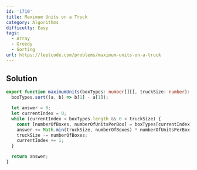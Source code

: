 ```yaml
---
id: '1710'
title: Maximum Units on a Truck
category: Algorithms
difficulty: Easy
tags:
  - Array
  - Greedy
  - Sorting
url: https://leetcode.com/problems/maximum-units-on-a-truck
---
```


## Solution

```typescript filename="solution.ts" copy
export function maximumUnits(boxTypes: number[][], truckSize: number): number {
  boxTypes.sort((a, b) => b[1] - a[1]);

  let answer = 0;
  let currentIndex = 0;
  while (currentIndex < boxTypes.length && 0 < truckSize) {
    const [numberOfBoxes, numberOfUnitsPerBox] = boxTypes[currentIndex];
    answer += Math.min(truckSize, numberOfBoxes) * numberOfUnitsPerBox;
    truckSize -= numberOfBoxes;
    currentIndex += 1;
  }

  return answer;
}
```
